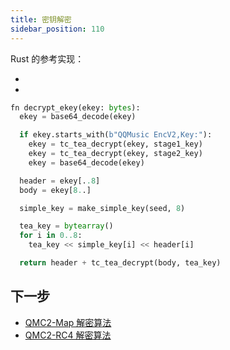 ```yaml
---
title: 密钥解密
sidebar_position: 110
---
```



Rust 的参考实现：

- <CodeRef at="1dcb48a" file="src/tencent/qmc2_footer_parser.rs#L113" />
- <CodeRef at="1dcb48a" file="src/tencent/key_utils.rs#L4-L15" />

```py title="伪代码示例"
fn decrypt_ekey(ekey: bytes):
  ekey = base64_decode(ekey)

  if ekey.starts_with(b"QQMusic EncV2,Key:"):
    ekey = tc_tea_decrypt(ekey, stage1_key)
    ekey = tc_tea_decrypt(ekey, stage2_key)
    ekey = base64_decode(ekey)

  header = ekey[..8]
  body = ekey[8..]

  simple_key = make_simple_key(seed, 8)

  tea_key = bytearray()
  for i in 0..8:
    tea_key << simple_key[i] << header[i]

  return header + tc_tea_decrypt(body, tea_key)
```

## 下一步

- [QMC2-Map 解密算法](./map)
- [QMC2-RC4 解密算法](./rc4)
